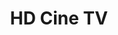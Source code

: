 ---
title: "HD Cine TV"
meta_title: "HD Cine TV craft"
description: "Craft de HD Cine TV"
rank: "s"
draft: false
name: "HD Cine TV"
recipe_img: "https://wiki.pokexgames.com/images/2/23/HD_Cine_TV1.png"
level: 100
craft_time: 518400
result: 1
value_npc: 1
ingredients:
  - name: "Virtual TV"
    quantity: 1
    item_img: "https://wiki.pokexgames.com/images/thumb/9/90/Virtual_TV.png/50px-Virtual_TV.png"
    value_npc: 1
  - name: "3D Television"
    quantity: 2
    item_img: "https://wiki.pokexgames.com/images/thumb/f/f2/3D_Television.png/50px-3D_Television.png"
    value_npc: 1
  - name: "Tech Ball"
    quantity: 6
    item_img: "https://wiki.pokexgames.com/images/f/f4/Tech_Ball.png"
    value_npc: 1
  - name: "Platinum Bar"
    quantity: 8
    item_img: "https://wiki.pokexgames.com/images/d/d2/Platinum_Bar.png"
    value_npc: 1
---